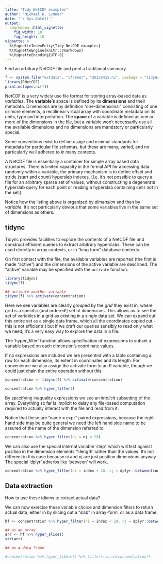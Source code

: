 ```yaml
---
title: "Tidy NetCDF examples"
author: "Michael D. Sumner"
date: "`r Sys.Date()`"
output:
  rmarkdown::html_vignette:
    fig_width: 10
    fig_height: 10
vignette: >
  %\VignetteIndexEntry{Tidy NetCDF examples}
  %\VignetteEngine{knitr::rmarkdown}
  %\VignetteEncoding{UTF-8}
---
```




Find an arbitrary NetCDF file and print a traditional summary. 

```r
f <- system.file("extdata", "ifremer", "20130415.nc", package = "tidync")
library(RNetCDF)
print.nc(open.nc(f))
```

NetCDF is a very widely use file format for storing array-based data as *variables*. The **variable's** space is defined by its **dimensions** and their metadata. Dimensions are by definition "one-dimensional" consisting of one or more elements, a rectilinear virtual array with coordinate metadata on its units, type and interpretation. The **space** of a variable is defined as one or more of the dimensions in the file, but a variable won't necessarily use all the available dimensions and no dimensions are mandatory or particularly special. 

Some conventions exist to define usage and minimal standards for metadata for particular file schemas, but these are many, varied, and no particularly well adhered to in many contexts. 

A NetCDF file is essentially a container for simple array based data structures. There is limited capacity in the formal API for accessing data randomly within a variable, the primary mechanism is to define offset and stride (start and count) hyperslab indexes. (I.e. it's not possible to query a file for an arbitrary sparse set of values, without constructing a degenerate hyperslab query for each point or reading a hyperslab containing cells not in the set.)

Notice how the listing above is organized by *dimension* and then by *variable*. It's not particularly 
obvious that some variables live in the same set of dimensions as others. 

## tidync

Tidync provides facilities to explore the contents of a NetCDF file and construct efficient queries to extract arbitrary hyperslabs. These can be used directly in array contexts, or in "long form" database contexts. 

On first contact with the file, the available variables are reported (the first is made "active") and
the dimensions of the active variable are described.  The "active" variable may be specified with the `activate` function. 


```r
library(tidync)
tidync(f)

## activate another variable
tidync(f) %>% activate(concentration)
```

Here we see variables are clearly grouped by the *grid* they exist in, where grid is a specific (and ordered!) set of dimensions. This allows us to see the set of variables in a grid as existing in a single data set. We can expand out this entire set as a single data frame, which all the coordinates copied out - this is not efficient(!) but if we craft our queries sensibly to read only what we need, it's a very easy way to explore the data in a file. 

The 'hyper_filter' function allows specification of expressions to subset a variable based on each dimension's coordinate values.  

If no expressions are included we are presented with a table containing a row for each dimension, its extent in coordinates and its length. For convenience we also assign the activate form to an R variable, though we could just chain the entire operation without this. 

```r
concentration <- tidync(f) %>% activate(concentration) 

concentration %>% hyper_filter() 
```




By specifying inequality expressions we see an *implicit* subsetting of the array. Everything so far is implicit to 
delay any file-based computation required to actually interact with the file and read from it. 

Notice that these are "name = expr" paired expressions, because the right hand side may be quite general we 
need the left hand side name to be assured of the name of the dimension referred to. 

```r

concentration %>% hyper_filter(nj = nj < 20)


```

We can also use the special internal variable 'step', which will test against position in the dimension elements '1:length' rather than the values. It's not different in this case because ni and nj are just position dimensions anyway. The special 'dplyr' adverbs like 'between' will work. 

```r
concentration %>% hyper_filter(ni = index < 20, nj = dplyr::between(index, 30, 100))

```

## Data extraction

How to use these idioms to extract actual data? 

We can now exercise these variable choice and dimension filters to return actual data, either in by slicing out a  "slab" in array-form, or as a data frame. 

```r
hf <- concentration %>% hyper_filter(ni = index < 20, nj = dplyr::between(index, 30, 100))

## as an array
arr <- hf %>% hyper_slice()
str(arr)

## as a data frame

#concentration %>% hyper_tibble() %>% filter(!is.na(concentration))

```
